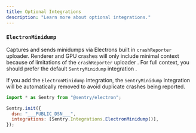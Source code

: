 ```yaml
---
title: Optional Integrations
description: "Learn more about optional integrations."
---
```


### `ElectronMinidump`

Captures and sends minidumps via Electrons built in `crashReporter` uploader. Renderer and GPU crashes will only include minimal context because of limitations of the `crashReporter` uploader . For full context, you should prefer the default `SentryMinidump` integration .

If you add the `ElectronMinidump` integration, the `SentryMinidump` integration will be automatically removed to avoid duplicate crashes being reported.

```javascript
import * as Sentry from "@sentry/electron";

Sentry.init({
  dsn: "___PUBLIC_DSN___",
  integrations: [Sentry.Integrations.ElectronMinidump()],
});
```
